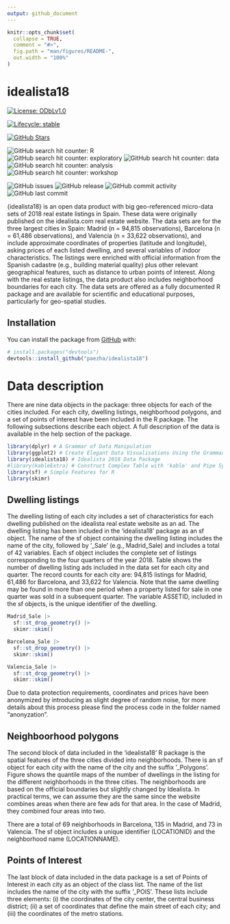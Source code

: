 ```yaml
---
output: github_document
---
```


<!-- README.md is generated from README.Rmd. Please edit that file -->

```r
knitr::opts_chunk$set(
  collapse = TRUE,
  comment = "#>",
  fig.path = "man/figures/README-",
  out.width = "100%"
)
```

# idealista18

<!-- badges: start -->
[![License: ODbLv1.0](https://img.shields.io/badge/license-ODbLv1.0-blue.svg)](https://opendatacommons.org/licenses/odbl/1-0/)  

[![Lifecycle: stable](https://img.shields.io/badge/lifecycle-stable-green.svg)](https://lifecycle.r-lib.org/articles/stages.html#stable)

[![GitHub Stars](https://img.shields.io/github/stars/paezha/edashop?style=social)](https://github.com/paezha/idealista18/stargazers)

![GitHub search hit counter: R](https://img.shields.io/github/search/paezha/idealista18/real-estate)  
![GitHub search hit counter: exploratory](https://img.shields.io/github/search/paezha/idealista18/spatial)
![GitHub search hit counter: data](https://img.shields.io/github/search/paezha/idealista18/data)
![GitHub search hit counter: analysis](https://img.shields.io/github/search/paezha/idealista18/Spain)
![GitHub search hit counter: workshop](https://img.shields.io/github/search/paezha/idealista18/open-data-products)  

![GitHub issues](https://img.shields.io/github/issues/paezha/idealista18)
![GitHub release](https://img.shields.io/github/release-date/paezha/idealista18)
![GitHub commit activity](https://img.shields.io/github/commit-activity/y/paezha/idealista18)
![GitHub last commit](https://img.shields.io/github/last-commit/paezha/idealista18)
<!-- badges: end -->

{idealista18} is an open data product with big geo-referenced micro-data sets of 2018 real estate listings in Spain. These data were originally published on the idealista.com real estate website. The data sets are for the three largest cities in Spain: Madrid (n = 94,815 observations), Barcelona (n = 61,486 observations), and Valencia (n = 33,622 observations), and include approximate coordinates of properties (latitude and longitude), asking prices of each listed dwelling, and several variables of indoor characteristics. The listings were enriched with official information from the Spanish cadastre (e.g., building material quality) plus other relevant geographical features, such as distance to urban points of interest. Along with the real estate listings, the data product also includes neighborhood boundaries for each city. The data sets are offered as a fully documented R package and are available for scientific and educational purposes, particularly for geo-spatial studies.

## Installation

<!--
You can install the released version of idealista18 from [CRAN](https://CRAN.R-project.org) with:

``` r
install.packages("idealista18")
```
-->

You can install the package from [GitHub](https://github.com/) with:

``` r
# install.packages("devtools")
devtools::install_github("paezha/idealista18")
```
# Data description

There are nine data objects in the package: three objects for each of the cities included. For each city, dwelling listings, neighborhood polygons, and a set of points of interest have been included in the R package. The following subsections describe each object. A full description of the data is available in the help section of the package.

```r
library(dplyr) # A Grammar of Data Manipulation
library(ggplot2) # Create Elegant Data Visualisations Using the Grammar of Graphics
library(idealista18) # Idealista 2018 Data Package
#library(kableExtra) # Construct Complex Table with 'kable' and Pipe Syntax
library(sf) # Simple Features for R
library(skimr) 
```

## Dwelling listings

The dwelling listing of each city includes a set of characteristics for each dwelling published on the idealista real estate website as an ad. The dwelling listing has been included in the ‘idealista18’ package as an sf object. The name of the sf object containing the dwelling listing includes the name of the city, followed by '_Sale' (e.g., Madrid_Sale) and includes a total of 42 variables. Each sf object includes the complete set of listings corresponding to the four quarters of the year 2018. Table \ref{tab:number-ads} shows the number of dwelling listing ads included in the data set for each city and quarter. The record counts for each city are: 94,815 listings for Madrid, 61,486 for Barcelona, and 33,622 for Valencia. Note that the same dwelling may be found in more than one period when a property listed for sale in one quarter was sold in a subsequent quarter. The variable ASSETID, included in the sf objects, is the unique identifier of the dwelling.

```r
Madrid_Sale |>
  sf::st_drop_geometry() |> 
  skimr::skim()
```

```r
Barcelona_Sale |>
  sf::st_drop_geometry() |> 
  skimr::skim()
```

```r
Valencia_Sale |>
  sf::st_drop_geometry() |> 
  skimr::skim()
```

Due to data protection requirements, coordinates and prices have been anonymized by introducing as slight degree of random noise, for more details about this process please find the process code in the folder named "anonyzation". 

## Neighboorhood polygons

The second block of data included in the ‘idealista18’ R package is the spatial features of the three cities divided into neighborhoods. There is an sf object for each city with the name of the city and the suffix '_Polygons'. Figure \ref{fig:all-polygons} shows the quantile maps of the number of dwellings in the listing for the different neighborhoods in the three cities. The neighborhoods are based on the official boundaries but slightly changed by Idealista\footnote{There are two criteria used to make this division. If an area is small enough and similar enough to another, the two areas are merged, and, if the official area is not homogeneous, it is divided into a series of new polygons.}. In practical terms, we can assume they are the same since the website combines areas when there are few ads for that area. In the case of Madrid, they combined four areas into two.

There are a total of 69 neighborhoods in Barcelona, 135 in Madrid, and 73 in Valencia. The sf object includes a unique identifier (LOCATIONID) and the neighborhood name (LOCATIONNAME).

## Points of Interest

The last block of data included in the data package is a set of Points of Interest in each city as an object of the class list. The name of the list includes the name of the city with the suffix '_POIS'. These lists include three elements: (i) the coordinates of the city center, the central business district; (ii) a set of coordinates that define the main street of each city; and (iii) the coordinates of the metro stations.
